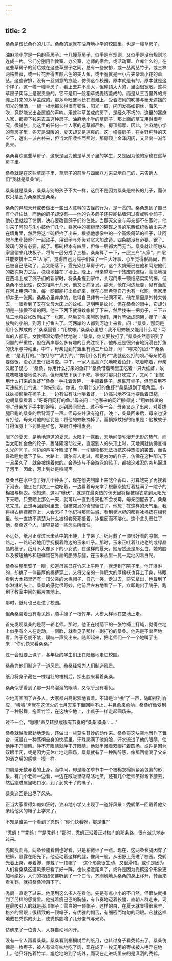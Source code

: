 ```yaml
---
---
---
```

title: 2
---



桑桑是校长桑乔的儿子。桑桑的家就在油麻地小学的校园里，也是一幢草房子。

油麻地小学是一色的草房子。十几幢草房子，似乎是有规则，又似乎是没有规则地连成一片。它们分别用作教室、办公室、老师的宿舍，或活动室、仓库什么的。在这些草房子的前后或在这些草房子之间，总有一些安排，或一丛两丛竹子，或三株两株蔷薇，或一片花开得五颜六色的美人蕉，或干脆就是一小片夹杂着小花的草丛。这些安排，没有一丝刻意的痕迹，仿佛这个校园，原本就是有的，原本就是这个样子。这一幢一幢草房子，看上去并不高大，但屋顶大大的，里面很宽敞。这种草房子实际上是很贵重的。它不是用一般稻草或麦秸盖成的，而是从三百里外的海滩上打来的茅草盖成的。那茅草旺盛地长在海滩上，受着海风的吹拂与毫无遮挡的阳光的曝晒，一根一根地都长得很有韧性，阳光一照，闪闪发亮如铜丝，海风一吹，竟然能发出金属般的声响。用这种草盖成的房子，是经久不朽的。这里的富庶人家，都攒下钱来去盖这种房子。油麻地小学的草房子，那上面的草又用得很考究，很铺张，比这里的任何一个人家的选草都严格，房顶都厚，因此，油麻地小学的草房子里，冬天是温暖的，夏天却又是凉爽的。这一幢幢房子，在乡野纯静的天空下，透出一派古朴来，但当太阳凌空而照时，那房顶上金泽闪闪，又显出一派华贵来。

桑桑喜欢这些草房子，这既是因为他是草房子里的学生，又是因为他的家也在这草房子里。

桑桑就是在这些草房子里、草房子的前后与四面八方来显示自己的，来告诉人们“我就是桑桑”的。

桑桑就是桑桑，桑桑与别的孩子不大一样，这倒不是因为桑桑是校长的儿子，而仅仅只是因为桑桑就是桑桑。

桑桑的异想天开或者做出一些出人意料的古怪的行为，是一贯的。桑桑想到了自己有个好住处，而他的鸽子却没有——他的许多鸽子还只能钻墙洞过夜或孵小鸽子，他心里就起了怜悯，决心要改善鸽子们的住处。当那天父亲与母亲都不在家时，他叫来了阿恕与朱小鼓他们几个，将家中的碗柜里的碗碟之类的东西统统收拾出来扔在墙角里，然后将这个碗柜抬了出来，根据他想像中的一个高级鸽笼的样子，让阿恕与朱小鼓他们一起动手，用锯子与斧头对它大加改造。四条腿没有必要，锯了。玻璃门没有必要，敲了。那碗柜本有四层，但每一层都大而无当。桑桑就让阿恕从家里偷来几块板子，将每一层分成了三档。桑桑算了一下，一层三户“人家”，四层共能安排十二户“人家”，觉得自己为鸽子们做了一件大好事，心里觉得很高尚，自己被自己感动了。当太阳落下，霞光染红草房子时，这个大鸽笼已在他和阿恕他们的数次努力之后，稳稳地挂在了墙上。晚上，母亲望着一个残废的碗柜，高高地挂在西墙上成了鸽子们的新家时，将桑桑拖到家中，关起门来一顿结结实实的揍。但桑桑不长记性，仅仅相隔十几天，他又旧病复发。那天，他在河边玩耍，见有渔船在河上用网打鱼，每一网都能打出鱼虾来，就在心里希望自己也有一张网。但家里却并无一张网。桑桑心里痒痒的，觉得自己非有一张网不可。他在屋里屋外转来转去，一眼看到了支在父母大床上的蚊帐。这明明是蚊帐，但在桑桑的眼中，它却分明是一张很不错的网。他三下两下就将蚊帐扯了下来，然后找来一把剪子，三下五除二地将蚊帐改制成了一张网，然后又叫来阿恕他们，用竹竿做成网架，撑了一条放鸭的小船，到河上打鱼去了。河两岸的人都到河边上来看，问：“桑桑，那网是用什么做成的？”桑桑回答：“用蚊帐。”桑桑心里想：我不用蚊帐又能用什么呢？两岸的人都乐。女教师温幼菊担忧地说：“桑桑，你又要挨打了。”桑桑突然意识到了问题的严重性，但在两岸那么多有趣的目光注视下，他却还是很兴奋地沉浸在打鱼的快乐与冲动里。中午，母亲见到竹篮里有两三斤鱼虾，问：“哪来的鱼虾?”桑桑说：“是我打的。”“你打的?”“我打的。”“你用什么打的?”“我就这么打的呗。”母亲忙着要做饭，没心思去仔细考查。中午，一家人高高兴兴地吃着鱼虾，吃着吃着，母亲又起了疑心：“桑桑，你用什么打来的鱼虾?”桑桑借着嘴里正吃着一只大红虾，故意吱吱唔唔地说不清。但母亲放下筷子不吃，等他将那只虾吃完了，又问：“到底用什么打来的鱼虾?”桑桑一手托着饭碗，一手抓着筷子，想离开桌子，但母亲用不可违抗的口气说：“你先别走。你说，你用什么打的鱼虾?”桑桑退到了墙角里。小妹妹柳柳坐在椅子上，一边有滋有味地嚼着虾，一边高兴地不住地摆动着双腿，一边朝桑桑看着：“哥哥用网打的鱼。”母亲问：“他哪来的网?”柳柳说：“用蚊帐做的呗。”母亲放下手中的碗筷，走到房间里去。过不多一会，母亲又走了出来，对着拔腿已跑的桑桑的后背骂了一声。但母亲并没有追打。晚上，桑桑回来后，母亲也没有打他。母亲对他的惩罚是：将他的蚊帐摘掉了。而摘掉蚊帐的结果是：他被蚊子叮得浑身上下到处是红包，左眼红肿得发亮。

眼下的夏天，是地地道道的夏天。太阳才一露脸，天地间便弥漫开无形的热气，而当太阳如金色的轮子，轰隆隆滚动过来，直滚到人的头顶上时，天地间就仿佛变得火光闪闪了。河边的芦苇叶晒成了卷，一切植物都无法抵抗这种热浪的袭击，而昏昏欲睡地低下了头。大路上，偶尔有人走过，都是匆匆的样子，仿佛在这种阳光下一旦呆久了，就会被烧着似的。会游泳与不会游泳的孩子，都被这难忍的炎热逼进了河里。因此，河上到处是喧闹声。

桑桑已在水中泡了好几个钟头了，现在他先到岸上来吃个香瓜，打算吃完了再接着下河去。他坐在门坎上一边吃着，一边看着母亲拿了根藤条抽打着挂满了一院子的棉被与棉衣。他知道，这叫“曝伏”，就是在最炎热的伏天里将棉被棉衣拿到太阳光下来晒，只要晒上那么一天，就可以一直到冬天也不会发霉。母亲回屋去了。桑桑吃完瓜，正想再回到河里去，但被突发的奇想留住了。他想：在这样的天气里，我将棉衣棉裤都穿上，人会怎样？他记得那回进城，看到卖冰棍的都将冰棍捂在棉套里。他一直搞不清楚为什么被棉套死死捂着，冰棍反而不溶化。这个念头缠住了他。桑桑这个人，很容易被一些念头所缠住。

不远处，纸月正穿过玉米丛中的田埂，上学来了。纸月戴了一顶很好看的凉帽，一路走，一路轻轻地用手抚摸着路边的玉米叶子。那时，玉米正吐着红艳艳的或绿晶晶的穗子。纸月不太像乡下的小女孩，在这样的夏天，她居然还是那么白。她的脸以及被短袖衫和短裤留在外面的胳膊与腿，在玉米丛里一晃一晃地闪着白光。

桑桑往屋里瞥了一眼，知道母亲已在竹床上午睡了，就走到了院子里。他汗淋淋的，却挑了一件最厚的棉裤穿上，又将父亲的一件肥大的厚棉袄也穿上了身，转眼看到大木箱里还有一顶父亲的大棉帽子，自己一笑，走过去，将它拿出，也戴到了水淋淋的头上。桑桑的感觉很奇妙，他前后左右地看了一下，立即跑出了院子，跑到了教室中间的那片空地上。

那时，纸月也已走进了校园。

但桑桑装着没有看见她，顺手操了一根竹竿，大模大样地在空地上走。

首先发现桑桑的是蒋一轮老师。那时，他正在树荫下的一张竹椅上打盹，觉得空地上似乎有个人在走动，一侧脸，就看见了那样一副打扮的桑桑。他先是不出声地看，终于忍俊不禁，噗哧一声笑出来。随即起来，把老师们一个一个地叫了出来：“你们快来看桑桑。”

过一会就要上课了，各年级的学生们正在陆继地走进校园。

桑桑为他们制造了一道风景。桑桑经常为人们制造风景。

纸月将身子藏在一棵粗壮的梧桐后，探出脸来看着桑桑。

桑桑似乎看到了那一对乌溜溜的眼睛，又似乎没有看见。

空地周围围了许多人，大家都兴高彩烈地看着。不知是谁“嗷”了一声，随即得到响应，“嗷嗷”声就在这流火的七月天空下面回响不止，并且愈来愈响。桑桑好像受到了一种鼓舞，拖着竹竿，在这块空地上，小疯子一样走起圆场来。

过不一会，“嗷嗷”声又转换成很有节奏的“桑桑!桑桑!……”

桑桑就越发起劲地走动，还做出一些莫名其妙的动作来。桑桑将这块空地当作了舞台，沉浸在一种荡彻全身的快感里。汗珠爬满了他的脸，汗水流进了他的眼睛，使他睁不开眼睛。睁不开眼睛就睁不开眼睛。他就半闭着双眼打着圆场。或许是因为双眼半闭，或是因为无休止地走圆场，桑桑就有了一种陶醉感，像那回偷喝了父亲的酒之后的感觉一模一样。

四周是无数赤着的上身，而中间，却是隆冬季节中一个被棉衣棉裤紧紧包裹的形象。有几个老师一边看，一边在喉咙里咯咯咯地笑，还有几个老师笑得弯下腰去，然后跑进屋里喝口水，润了润笑干了的嗓子。

桑桑这回是出尽了风头。

正当大家看得如痴如狂时，油麻地小学又出现了一道好风景：秃鹤第一回戴着他父亲给他买的帽子上学来了。

不知是谁第一个看到了秃鹤：“你们快看呀，那是谁?”

“秃鹤！”“秃鹤！”“是秃鹤！”那时，秃鹤正沿着正对校门的那条路，很有派头地走过来。

秃鹤瘦而高，两条长腿看倒也好看，只是稍微细了一点。现在，这两条长腿因穿了短裤，暴露在阳光下。他迈动着这样的腿，像风一般，从田野上荡进了校园。秃鹤光着上身，赤着脚，却戴了一顶帽子──这个形象很生动，又很滑稽。或许是因为人们看桑桑这道风景已看了好一阵，也快接近尾声了，或许是因为秃鹤这个形象更加地绝妙，人们的视线仿佛听到了一个口令，齐刷刷地从桑桑的身上移开，转而来看秃鹤，就把桑桑冷落下了。

秃鹤一直走了过来。他见到这么多人在看他，先是有点小小的不自然，但很快就换到了另样的感觉里。他挺着瘦巴巴的胸脯，有节奏地迈着长腿，直朝人群走来。现在最吸引人的就是那顶帽子：雪白的一顶帽子，这样的白，在夏天就显得很稀罕，格外的显眼；很精致的一顶帽子，有优雅的帽舌，有细密而均匀的网眼。它就这样地戴在秃鹤的头上，使秃鹤陡增了几分俊气与光彩。

仿佛来了一位贵人，人群自动地闪开。

没有一个人再看桑桑。桑桑看到梧桐树后的纸月，也转过身子看秃鹤去了。桑桑仿佛是一枚枣子，被人有滋有味地吃了肉，现在成了一枚无用的枣核被人唾弃在地上。他只好拖着竹竿，尴尬地站到了场外，而现在走进场里来的是潇洒的秃鹤。